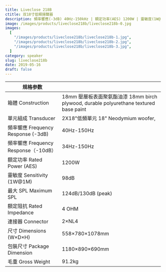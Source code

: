 ```yaml
---
title: Liveclose 218B
ctitle: 双18寸低頻揚聲器
description: 頻率響應(-3dB) 40Hz-150kHz | 額定功率(AES) 1200W | 靈敏度(1W@1M) 98dB | 最大SPL 124d8 (peak)
image: /images/products/liveclose218b/liveclose218b-0.jpg
images:
  [
    "/images/products/liveclose218b/liveclose218b-1.jpg",
    "/images/products/liveclose218b/liveclose218b-2.jpg",
    "/images/products/liveclose218b/liveclose218b-3.jpg",
  ]
category: speaker
slug: liveclose218b
date: 2019-05-16
draft: false
---
```


| 规格参数                             |                                                                                        |
| ------------------------------------ | -------------------------------------------------------------------------------------- |
| 箱體 Construction                    | 18mm 壓層板表面聚氨酯油漆 18mm birch plywood, durable polyurethane textured base paint |
| 單元組成 Transducer                  | 2X18"低頻單元 18" Neodymium woofer,                                                    |
| 頻率響應 Frequency Response (-3dB)   | 40Hz-150Hz                                                                             |
| 頻率響應 Frequency Response（-10dB） | 34Hz-150Hz                                                                             |
| 額定功率 Rated Power (AES)           | 1200W                                                                                  |
| 靈敏度 Sensitivity (1W@1M)           | 98dB                                                                                   |
| 最大 SPL Maximum SPL                 | 124dB/130dB (peak)                                                                     |
| 額定阻抗 Rated Impedance             | 4 OHM                                                                                  |
| 連接器 Connector                     | 2×NL4                                                                                  |
| 尺寸 Dimensions (W×D×H)              | 558×780×1078mm                                                                         |
| 包裝尺寸 Package Dimension           | 1180×890×690mm                                                                         |
| 毛重 Gross Weight                    | 91.2kg                                                                                 |
